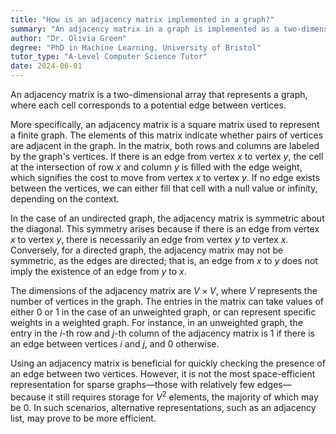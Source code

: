 ```yaml
---
title: "How is an adjacency matrix implemented in a graph?"
summary: "An adjacency matrix in a graph is implemented as a two-dimensional array where each cell represents a possible edge."
author: "Dr. Olivia Green"
degree: "PhD in Machine Learning, University of Bristol"
tutor_type: "A-Level Computer Science Tutor"
date: 2024-06-01
---
```


An adjacency matrix is a two-dimensional array that represents a graph, where each cell corresponds to a potential edge between vertices.

More specifically, an adjacency matrix is a square matrix used to represent a finite graph. The elements of this matrix indicate whether pairs of vertices are adjacent in the graph. In the matrix, both rows and columns are labeled by the graph's vertices. If there is an edge from vertex $x$ to vertex $y$, the cell at the intersection of row $x$ and column $y$ is filled with the edge weight, which signifies the cost to move from vertex $x$ to vertex $y$. If no edge exists between the vertices, we can either fill that cell with a null value or infinity, depending on the context.

In the case of an undirected graph, the adjacency matrix is symmetric about the diagonal. This symmetry arises because if there is an edge from vertex $x$ to vertex $y$, there is necessarily an edge from vertex $y$ to vertex $x$. Conversely, for a directed graph, the adjacency matrix may not be symmetric, as the edges are directed; that is, an edge from $x$ to $y$ does not imply the existence of an edge from $y$ to $x$.

The dimensions of the adjacency matrix are $V \times V$, where $V$ represents the number of vertices in the graph. The entries in the matrix can take values of either $0$ or $1$ in the case of an unweighted graph, or can represent specific weights in a weighted graph. For instance, in an unweighted graph, the entry in the $i$-th row and $j$-th column of the adjacency matrix is $1$ if there is an edge between vertices $i$ and $j$, and $0$ otherwise.

Using an adjacency matrix is beneficial for quickly checking the presence of an edge between two vertices. However, it is not the most space-efficient representation for sparse graphs—those with relatively few edges—because it still requires storage for $V^2$ elements, the majority of which may be $0$. In such scenarios, alternative representations, such as an adjacency list, may prove to be more efficient.
    